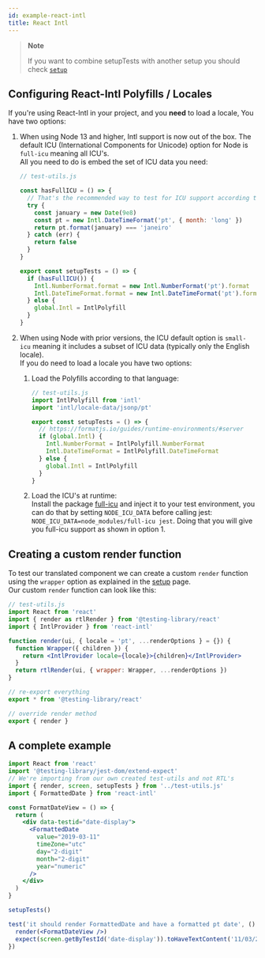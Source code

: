```yaml
---
id: example-react-intl
title: React Intl
---
```


> **Note**
>
> If you want to combine setupTests with another setup you should check
> [`setup`](react-testing-library/setup.mdx)

## Configuring React-Intl Polyfills / Locales

If you're using React-Intl in your project, and you **need** to load a locale,
You have two options:

1.  When using Node 13 and higher, Intl support is now out of the box. The
    default ICU (International Components for Unicode) option for Node is
    `full-icu` meaning all ICU's.  
     All you need to do is embed the set of ICU data you need:

    ```js
    // test-utils.js

    const hasFullICU = () => {
      // That's the recommended way to test for ICU support according to Node.js docs
      try {
        const january = new Date(9e8)
        const pt = new Intl.DateTimeFormat('pt', { month: 'long' })
        return pt.format(january) === 'janeiro'
      } catch (err) {
        return false
      }
    }

    export const setupTests = () => {
      if (hasFullICU()) {
        Intl.NumberFormat.format = new Intl.NumberFormat('pt').format
        Intl.DateTimeFormat.format = new Intl.DateTimeFormat('pt').format
      } else {
        global.Intl = IntlPolyfill
      }
    }
    ```

2.  When using Node with prior versions, the ICU default option is `small-icu`
    meaning it includes a subset of ICU data (typically only the English
    locale).  
    If you do need to load a locale you have two options:

    1. Load the Polyfills according to that language:

       ```js
       // test-utils.js
       import IntlPolyfill from 'intl'
       import 'intl/locale-data/jsonp/pt'

       export const setupTests = () => {
         // https://formatjs.io/guides/runtime-environments/#server
         if (global.Intl) {
           Intl.NumberFormat = IntlPolyfill.NumberFormat
           Intl.DateTimeFormat = IntlPolyfill.DateTimeFormat
         } else {
           global.Intl = IntlPolyfill
         }
       }
       ```

    2. Load the ICU's at runtime:  
       Install the package
       [full-icu](https://github.com/unicode-org/full-icu-npm) and inject it to
       your test environment, you can do that by setting `NODE_ICU_DATA` before
       calling jest: `NODE_ICU_DATA=node_modules/full-icu jest`. Doing that you
       will give you full-icu support as shown in option 1.

## Creating a custom render function

To test our translated component we can create a custom `render` function using
the `wrapper` option as explained in the
[setup](react-testing-library/setup.mdx) page.  
Our custom `render` function can look like this:

```jsx
// test-utils.js
import React from 'react'
import { render as rtlRender } from '@testing-library/react'
import { IntlProvider } from 'react-intl'

function render(ui, { locale = 'pt', ...renderOptions } = {}) {
  function Wrapper({ children }) {
    return <IntlProvider locale={locale}>{children}</IntlProvider>
  }
  return rtlRender(ui, { wrapper: Wrapper, ...renderOptions })
}

// re-export everything
export * from '@testing-library/react'

// override render method
export { render }
```

## A complete example

```jsx
import React from 'react'
import '@testing-library/jest-dom/extend-expect'
// We're importing from our own created test-utils and not RTL's
import { render, screen, setupTests } from '../test-utils.js'
import { FormattedDate } from 'react-intl'

const FormatDateView = () => {
  return (
    <div data-testid="date-display">
      <FormattedDate
        value="2019-03-11"
        timeZone="utc"
        day="2-digit"
        month="2-digit"
        year="numeric"
      />
    </div>
  )
}

setupTests()

test('it should render FormattedDate and have a formatted pt date', () => {
  render(<FormatDateView />)
  expect(screen.getByTestId('date-display')).toHaveTextContent('11/03/2019')
})
```
